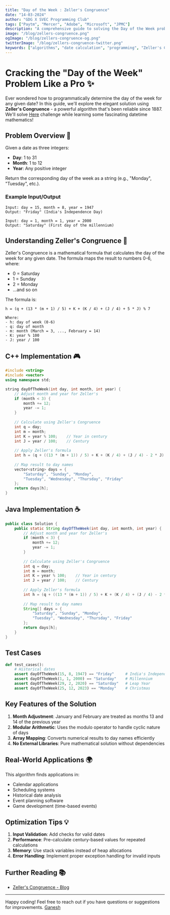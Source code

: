 ```yaml
---
title: "Day of the Week : Zeller's Congruence"
date: "14-03-2024"
author: "GDG X SVEC Programming Club"
tags: ["Paytm", "Mercer", "Adobe", "Microsoft", "JPMC"]
description: "A comprehensive guide to solving the Day of the Week problem using Zeller's Congruence, with implementations in Java, C++, and Python."
image: "/blog/zellers-congruence.png"
ogImage: "/blog/zellers-congruence-og.png"
twitterImage: "/blog/zellers-congruence-twitter.png"
keywords: ["algorithms", "date calculation", "programming", "Zeller's Congruence", "interview preparation"]
---
```


# Cracking the "Day of the Week" Problem Like a Pro ✨

Ever wondered how to programmatically determine the day of the week for any given date? In this guide, we'll explore the elegant solution using **Zeller's Congruence** - a powerful algorithm that's been reliable since 1887. We'll solve [Here](https://www.naukri.com/code360/problems/day-of-the-week_668910) challenge while learning some fascinating datetime mathematics!

## Problem Overview 📝

Given a date as three integers:
- **Day**: 1 to 31
- **Month**: 1 to 12
- **Year**: Any positive integer

Return the corresponding day of the week as a string (e.g., "Monday", "Tuesday", etc.).

### Example Input/Output
```text
Input: day = 15, month = 8, year = 1947
Output: "Friday" (India's Independence Day)

Input: day = 1, month = 1, year = 2000
Output: "Saturday" (First day of the millennium)
```

## Understanding Zeller's Congruence 🧮

Zeller's Congruence is a mathematical formula that calculates the day of the week for any given date. The formula maps the result to numbers 0-6, where:

- 0 = Saturday
- 1 = Sunday
- 2 = Monday
- ...and so on

The formula is:

```text
h = (q + (13 * (m + 1) / 5) + K + (K / 4) + (J / 4) + 5 * J) % 7

Where:
- h: day of week (0-6)
- q: day of month
- m: month (March = 3, ..., February = 14)
- K: year % 100
- J: year / 100
```

## C++ Implementation 🎮

```cpp
#include <string>
#include <vector>
using namespace std;

string dayOfTheWeek(int day, int month, int year) {
    // Adjust month and year for Zeller's
    if (month < 3) {
        month += 12;
        year -= 1;
    }
    
    // Calculate using Zeller's Congruence
    int q = day;
    int m = month;
    int K = year % 100;    // Year in century
    int J = year / 100;    // Century
    
    // Apply Zeller's formula
    int h = (q + ((13 * (m + 1)) / 5) + K + (K / 4) + (J / 4) - 2 * J) % 7;
    
    // Map result to day names
    vector<string> days = {
        "Saturday", "Sunday", "Monday",
        "Tuesday", "Wednesday", "Thursday", "Friday"
    };
    return days[h];
}
```

## Java Implementation ☕

```java
public class Solution {
    public static String dayOfTheWeek(int day, int month, int year) {
        // Adjust month and year for Zeller's
        if (month < 3) {
            month += 12;
            year -= 1;
        }
        
        // Calculate using Zeller's Congruence
        int q = day;
        int m = month;
        int K = year % 100;    // Year in century
        int J = year / 100;    // Century
        
        // Apply Zeller's formula
        int h = (q + ((13 * (m + 1)) / 5) + K + (K / 4) + (J / 4) - 2 * J) % 7;
        
        // Map result to day names
        String[] days = {
            "Saturday", "Sunday", "Monday",
            "Tuesday", "Wednesday", "Thursday", "Friday"
        };
        return days[h];
    }
}
```

## Test Cases

```python
def test_cases():
    # Historical dates
    assert dayOfTheWeek(15, 8, 1947) == "Friday"     # India's Independence
    assert dayOfTheWeek(1, 1, 2000) == "Saturday"    # Millennium
    assert dayOfTheWeek(29, 2, 2020) == "Saturday"   # Leap Year
    assert dayOfTheWeek(25, 12, 2023) == "Monday"    # Christmas
```

## Key Features of the Solution

1. **Month Adjustment**: January and February are treated as months 13 and 14 of the previous year
2. **Modular Arithmetic**: Uses the modulo operator to handle cyclic nature of days
3. **Array Mapping**: Converts numerical results to day names efficiently
4. **No External Libraries**: Pure mathematical solution without dependencies

## Real-World Applications 🌍

This algorithm finds applications in:
- Calendar applications
- Scheduling systems
- Historical date analysis
- Event planning software
- Game development (time-based events)


## Optimization Tips 💡

1. **Input Validation**: Add checks for valid dates
2. **Performance**: Pre-calculate century-based values for repeated calculations
3. **Memory**: Use stack variables instead of heap allocations
4. **Error Handling**: Implement proper exception handling for invalid inputs

## Further Reading 📚

- [Zeller's Congruence - Blog](https://iq.opengenus.org/zellers-congruence/)

---

Happy coding! Feel free to reach out if you have questions or suggestions for improvements. [Ganesh](mailto:ganeshvathumilli@gmail.com)
